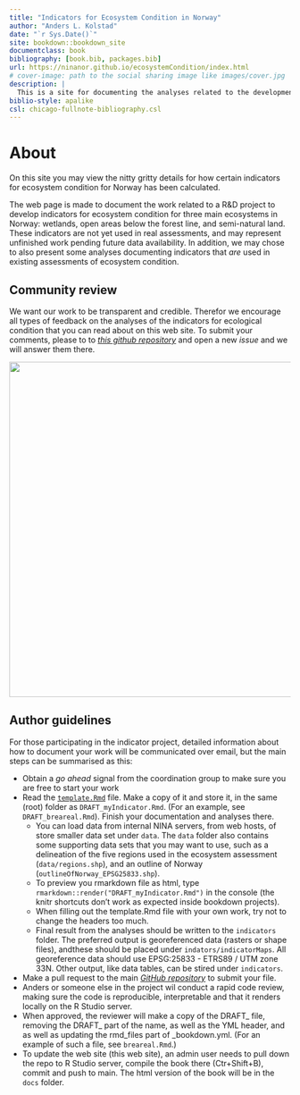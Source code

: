 ```yaml
--- 
title: "Indicators for Ecosystem Condition in Norway"
author: "Anders L. Kolstad"
date: "`r Sys.Date()`"
site: bookdown::bookdown_site
documentclass: book
bibliography: [book.bib, packages.bib]
url: https://ninanor.github.io/ecosystemCondition/index.html
# cover-image: path to the social sharing image like images/cover.jpg
description: |
  This is a site for documenting the analyses related to the development and design of ecosystem condition indicators.
biblio-style: apalike
csl: chicago-fullnote-bibliography.csl
---
```


# About {-}

On this site you may view the nitty gritty details for how certain indicators for ecosystem condition for Norway has been calculated.


The web page is made to document the work related to a R&D project to develop indicators for ecosystem condition for three main ecosystems in Norway: wetlands, open areas below the forest line, and semi-natural land. These indicators are not yet used in real assessments, and may represent unfinished work pending future data availability. In addition,  we may chose to also present some analyses documenting indicators that _are_ used in existing assessments of ecosystem condition.  


## Community review {-}

We want our work to be transparent and credible. Therefor we encourage all types of feedback on the analyses of the indicators for ecological condition that you can read about on this web site. To submit your comments, please to to [*this github repository*](https://github.com/NINAnor/ecosystemCondition/issues) and open a new _issue_ and we will answer them there. 

<img src="images/newIssue.PNG" alt="" width="600"/>

## Author guidelines {-}

For those participating in the indicator project, detailed information about how to document your work will be communicated over email, but the main steps can be summarised as this:

* Obtain a _go ahead_ signal from the coordination group to make sure you are free to start your work
* Read the [`template.Rmd`](template.Rmd) file. Make a copy of it and store it, in the same (root) folder as `DRAFT_myIndicator.Rmd`. (For an example, see `DRAFT_breareal.Rmd`). Finish your documentation and analyses there. 
  + You can load data from internal NINA servers, from web hosts, of store smaller data set under `data`.
  The `data` folder also contains some supporting data sets that you may want to use, such as a delineation of the five regions used in the ecosystem assessment (`data/regions.shp`), and an outline of Norway (`outlineOfNorway_EPSG25833.shp`).
  + To preview you rmarkdown file as html, type `rmarkdown::render("DRAFT_myIndicator.Rmd")` in the console (the knitr shortcuts don't work as expected inside bookdown projects). 
  + When filling out the template.Rmd file with your own work, try not to change the headers too much.
  + Final result from the analyses should be written to the `indicators` folder. The preferred output is georeferenced data (rasters or shape files), andthese should be placed under `indators/indicatorMaps`. All georeference data should use EPSG:25833 - ETRS89 / UTM zone 33N. Other output, like data tables, can be stired under `indicators`.
* Make a pull request to the main [*GitHub repository*](https://github.com/NINAnor/ecosystemCondition) to submit your file.
* Anders or someone else in the project wil conduct a rapid code review, making sure the code is reproducible, interpretable and that it renders locally on the R Studio server.
* When approved, the reviewer will make a copy of the DRAFT_ file, removing the DRAFT_ part of the name, as well as the YML header, and as well as updating the rmd_files part of _bookdown.yml. (For an example of such a file, see `breareal.Rmd`.)
* To update the web site (this web site), an admin user needs to pull down the repo to R Studio server, compile the book there (Ctr+Shift+B), commit and push to main. The html version of the book will be in the `docs` folder.






